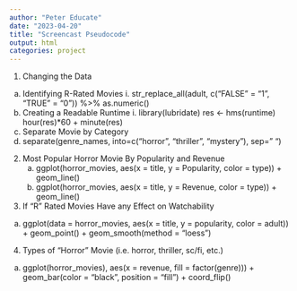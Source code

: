 ```yaml
---
author: "Peter Educate"
date: "2023-04-20"
title: "Screencast Pseudocode"
output: html
categories: project
---
```


1. Changing the Data
  a. Identifying R-Rated Movies 
    i. str_replace_all(adult, c("FALSE" = "1", "TRUE" = "0")) %>%
      as.numeric()
  b. Creating a Readable Runtime
    i. library(lubridate)
      res <- hms(runtime) 
      hour(res)*60 + minute(res)
  c. Separate Movie by Category
   i.  separate(genre_names, into=c("horror", "thriller", "mystery"), sep=" ")

2. Most Popular Horror Movie By Popularity and Revenue
    a. ggplot(horror_movies, aes(x = title, y = Popularity, color = type)) + geom_line()
    b. ggplot(horror_movies, aes(x = title, y = Revenue, color = type)) + geom_line()

3. If "R" Rated Movies Have any Effect on Watchability 
  a. ggplot(data = horror_movies, aes(x = title, y = popularity, color = adult)) +
  geom_point() +
  geom_smooth(method = "loess") 

4. Types of "Horror" Movie (i.e. horror, thriller, sc/fi, etc.)
  a. ggplot(horror_movies), aes(x = revenue, fill = factor(genre))) +
  geom_bar(color = "black", position = "fill") +
  coord_flip()
    